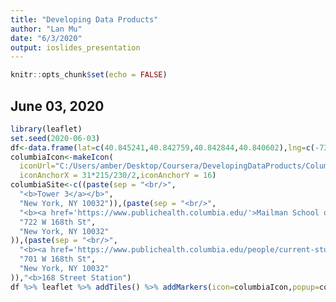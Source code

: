 ```yaml
---
title: "Developing Data Products"
author: "Lan Mu"
date: "6/3/2020"
output: ioslides_presentation
---
```


```r
knitr::opts_chunk$set(echo = FALSE)
```

## June 03, 2020
```r
library(leaflet)
set.seed(2020-06-03)
df<-data.frame(lat=c(40.845241,40.842759,40.842844,40.840602),lng=c(-73.943007,-73.943440,-73.942734,-73.940524))
columbiaIcon<-makeIcon(
  iconUrl="C:/Users/amber/Desktop/Coursera/DevelopingDataProducts/Columbia.png",iconWidth = 31*215/230, iconHeight = 31,
  iconAnchorX = 31*215/230/2,iconAnchorY = 16)
columbiaSite<-c((paste(sep = "<br/>",
  "<b>Tower 3</a></b>", 
  "New York, NY 10032")),(paste(sep = "<br/>",
  "<b><a href='https://www.publichealth.columbia.edu/'>Mailman School of Public Health</a></b>",
  "722 W 168th St",
  "New York, NY 10032"
)),(paste(sep = "<br/>",
  "<b><a href='https://www.publichealth.columbia.edu/people/current-students/student-resources/academic-resources/libraries/'>Health Sciences Library</a></b>",
  "701 W 168th St",
  "New York, NY 10032"
)),"<b>168 Street Station")
df %>% leaflet %>% addTiles() %>% addMarkers(icon=columbiaIcon,popup=columbiaSite)
```

